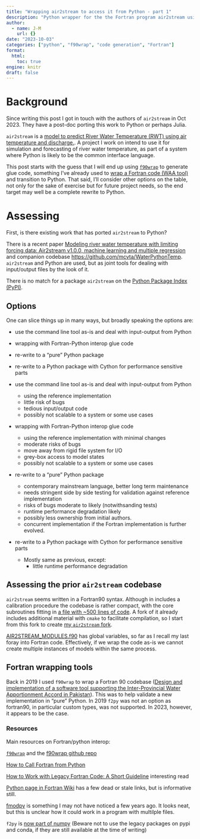 ```yaml
---
title: "Wrapping air2stream to access it from Python - part 1"
description: "Python wrapper for the the Fortran program air2stream using f90wrap"
author:
  - name: J-M
    url: {}
date: "2023-10-03"
categories: ["python", "f90wrap", "code generation", "Fortran"]
format: 
  html:
    toc: true
engine: knitr
draft: false
---
```


# Background

:::{callout-note}

Since writing this post I got in touch with the authors of `air2stream` in Oct 2023. They have a post-doc porting this work to Python or perhaps Julia.

:::

`air2stream` is a [model to predict River Water Temperature (RWT) using air temperature and discharge.](https://github.com/spiccolroaz/air2stream). A project I work on intend to use it for simulation and forecasting of river water temperature, as part of a system where Python is likely to be the common interface language.

This post starts with the guess that I will end up using [`f90wrap`](https://doi.org/10.1088/1361-648X/AB82D2) to generate glue code, something I've already used to [wrap a Fortran code (WAA tool)](https://mssanz.org.au/modsim2023/files/perraud130.pdf) and transition to Python. That said, I'll consider other options on the table, not only for the sake of exercise but for future project needs, so the end target may well be a complete rewrite to Python.

# Assessing

First, is there existing work that has ported `air2stream` to Python?

There is a recent paper [Modeling river water temperature with limiting forcing data: Air2stream v1.0.0, machine learning and multiple regression](https://gmd.copernicus.org/articles/16/4083/2023/gmd-16-4083-2023.pdf) and companion codebase [https://github.com/mcvta/WaterPythonTemp](https://github.com/mcvta/WaterPythonTemp). `air2stream` and Python are used, but as joint tools for dealing with input/output files by the look of it.

There is no match for a package `air2stream` on the [Python Package Index (PyPI)](https://pypi.org).

## Options

One can slice things up in many ways, but broadly speaking the options are:

* use the command line tool as-is and deal with input-output from Python
* wrapping with Fortran-Python interop glue code
* re-write to a "pure" Python package
* re-write to a Python package with Cython for performance sensitive parts

* use the command line tool as-is and deal with input-output from Python
    * using the reference implementation
    * little risk of bugs
    * tedious input/output code
    * possibly not scalable to a system or some use cases
* wrapping with Fortran-Python interop glue code
    * using the reference implementation with minimal changes
    * moderate risks of bugs
    * move away from rigid file system for I/O
    * grey-box access to model states
    * possibly not scalable to a system or some use cases
* re-write to a "pure" Python package
    * contemporary mainstream language, better long term maintenance
    * needs stringent side by side testing for validation against reference implementation
    * risks of bugs moderate to likely (notwithsanding tests)
    * runtime performance degradation likely
    * possibly less ownership from initial authors.
    * concurrent implementation if the Fortran implementation is further evolved.
* re-write to a Python package with Cython for performance sensitive parts
    * Mostly same as previous, except:
        * little runtime performance degradation

## Assessing the prior `air2stream` codebase

`air2stream` seems written in a Fortran90 syntax. Although in includes a calibration procedure the codebase is rather compact, with the core subroutines fitting in [a file with ~500 lines of code](https://github.com/jmp75/air2stream/blob/v1.2.0/src/AIR2STREAM_SUBROUTINES.f90). A fork of it already includes additional material with `cmake` to facilitate compilation, so I start from this fork to create [my `air2stream` fork](https://github.com/jmp75/air2stream).

[AIR2STREAM_MODULES.f90](https://github.com/jmp75/air2stream/blob/v1.2.0/src/AIR2STREAM_MODULES.f90) has global variables, so far as I recall my last foray into Fortran code. Effectively, if we wrap the code as-is we cannot create multiple instances of models within the same process.

## Fortran wrapping tools

Back in 2019 I used `f90wrap` to wrap a Fortran 90 codebase ([Design and implementation of a software tool supporting the Inter-Provincial Water Apportionment Accord in Pakistan](https://mssanz.org.au/modsim2023/files/perraud130.pdf)). This was to help validate a new implementation in "pure" Python. In 2019 `f2py` was not an option as fortran90, in particular custom types, was not supported. In 2023, however, it appears to be the case.

### Resources

Main resources on Fortran/python interop:

[`f90wrap`](https://doi.org/10.1088/1361-648X/AB82D2) and the [f90wrap github repo](https://github.com/jameskermode/f90wrap)

[How to Call Fortran from Python](https://www.matecdev.com/posts/fortran-in-python.html)

[How to Work with Legacy Fortran Code: A Short Guideline](https://www.matecdev.com/posts/fortran-legacy-code.html) interesting read

[Python page in Fortran Wiki](https://fortranwiki.org/fortran/show/Python) has a few dead or stale links, but is informative still.

[fmodpy](https://github.com/tchlux/fmodpy) is something I may not have noticed a few years ago. It looks neat, but this is unclear how it could work in a program with multilple files.

`f2py` is [now part of numpy](https://docs.scipy.org/doc/numpy/f2py/index.html) (Beware not to use the legacy packages on pypi and conda, if they are still available at the time of writing)

